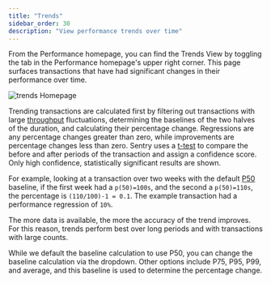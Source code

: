 ```yaml
---
title: "Trends"
sidebar_order: 30
description: "View performance trends over time"
---
```


From the Performance homepage, you can find the Trends View by toggling the tab in the Performance homepage's upper right corner. This page surfaces transactions that have had significant changes in their performance over time.

![trends Homepage](trend-lists.png)

Trending transactions are calculated first by filtering out transactions with large [throughput](/product/performance/metrics/#throughput-total-tpm-tps) fluctuations, determining the baselines of the two halves of the duration, and calculating their percentage change. Regressions are any percentage changes greater than zero, while improvements are percentage changes less than zero.
Sentry uses a [t-test](https://academic.oup.com/beheco/article/17/4/688/215960) to compare the before and after periods of the transaction and assign a confidence score. Only high confidence, statistically significant results are shown.

For example, looking at a transaction over two weeks with the default [P50](/product/performance/metrics/#average-transaction-duration) baseline, if the first week had a `p(50)=100s`, and the second a `p(50)=110s`, the percentage is `(110/100)-1 = 0.1`. The example transaction had a performance regression of `10%`.

The more data is available, the more the accuracy of the trend improves. For this reason, trends perform best over long periods and with transactions with large counts.

While we default the baseline calculation to use P50, you can change the baseline calculation via the dropdown. Other options include P75, P95, P99, and average, and this baseline is used to determine the percentage change.
